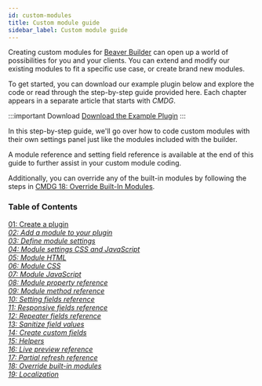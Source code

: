 ```yaml
---
id: custom-modules
title: Custom module guide
sidebar_label: Custom module guide
---
```


Creating custom modules for [Beaver Builder](https://wpbeaverbuilder.com) can
open up a world of possibilities for you and your clients. You can extend and
modify our existing modules to fit a specific use case, or create brand new
modules.

To get started, you can download our example plugin below and explore the code
or read through the step-by-step guide provided here. Each chapter appears in
a separate article that starts with _CMDG_.

:::important Download
[Download the Example Plugin](https://www.wpbeaverbuilder.com/downloads/bb-custom-module-examples-2.0.zip)
:::

In this step-by-step guide, we'll go over how to code custom modules with
their own settings panel just like the modules included with the builder.

A module reference and setting field reference is available at the end of this
guide to further assist in your custom module coding.

Additionally, you can override any of the built-in modules by following the
steps in [CMDG 18: Override Built-In Modules](../../beaver-builder/developer/custom-modules/cmdg-18-override-built-in-modules).

<h3>Table of Contents</h3>

<a className="jump-to" href="../../beaver-builder/developer/custom-modules/cmdg-01-create-a-plugin" aria-label="Create a plugin">
  <div className="jump-to--main">
    01: Create a plugin
  </div>
  <div className="jump-to--icon">
    <i className="fas fa-chevron-right" />
  </div>
</a>

<a className="jump-to" href="../../beaver-builder/developer/custom-modules/cmdg-02-add-a-module-to-your-plugin" aria-label="Add a module to your plugin">
  <div className="jump-to--main">
    02: Add a module to your plugin
  </div>
  <div className="jump-to--icon">
    <i className="fas fa-chevron-right" />
  </div>
</a>

<a className="jump-to" href="../../beaver-builder/developer/custom-modules/cmdg-03-define-module-settings" aria-label="Define module settings">
  <div className="jump-to--main">
    03: Define module settings
  </div>
  <div className="jump-to--icon">
    <i className="fas fa-chevron-right" />
  </div>
</a>

<a className="jump-to" href="../../beaver-builder/developer/custom-modules/cmdg-04-module-settings-css-and-javascript" aria-label="Module settings CSS and JavaScript">
  <div className="jump-to--main">
    04: Module settings CSS and JavaScript
  </div>
  <div className="jump-to--icon">
    <i className="fas fa-chevron-right" />
  </div>
</a>

<a className="jump-to" href="../../beaver-builder/developer/custom-modules/cmdg-05-module-html" aria-label="Module HTML">
  <div className="jump-to--main">
    05: Module HTML
  </div>
  <div className="jump-to--icon">
    <i className="fas fa-chevron-right" />
  </div>
</a>

<a className="jump-to" href="../../beaver-builder/developer/custom-modules/cmdg-06-module-css" aria-label="Module CSS">
  <div className="jump-to--main">
    06: Module CSS
  </div>
  <div className="jump-to--icon">
    <i className="fas fa-chevron-right" />
  </div>
</a>

<a className="jump-to" href="../../beaver-builder/developer/custom-modules/cmdg-07-module-javascript" aria-label="Module JavaScript">
  <div className="jump-to--main">
    07: Module JavaScript
  </div>
  <div className="jump-to--icon">
    <i className="fas fa-chevron-right" />
  </div>
</a>

<a className="jump-to" href="../../beaver-builder/developer/custom-modules/cmdg-08-module-property-reference" aria-label="Module property reference">
  <div className="jump-to--main">
    08: Module property reference
  </div>
  <div className="jump-to--icon">
    <i className="fas fa-chevron-right" />
  </div>
</a>

<a className="jump-to" href="../../beaver-builder/developer/custom-modules/cmdg-09-module-method-reference" aria-label="Module method reference">
  <div className="jump-to--main">
    09: Module method reference
  </div>
  <div className="jump-to--icon">
    <i className="fas fa-chevron-right" />
  </div>
</a>

<a className="jump-to" href="../../beaver-builder/developer/custom-modules/cmdg-10-setting-fields-reference" aria-label="Setting fields reference">
  <div className="jump-to--main">
    10: Setting fields reference
  </div>
  <div className="jump-to--icon">
    <i className="fas fa-chevron-right" />
  </div>
</a>

<a className="jump-to" href="../../beaver-builder/developer/custom-modules/cmdg-11-responsive-fields-reference" aria-label="Responsive fields reference">
  <div className="jump-to--main">
    11: Responsive fields reference
  </div>
  <div className="jump-to--icon">
    <i className="fas fa-chevron-right" />
  </div>
</a>

<a className="jump-to" href="../../beaver-builder/developer/custom-modules/cmdg-12-repeater-fields-reference" aria-label="Repeater fields reference">
  <div className="jump-to--main">
    12: Repeater fields reference
  </div>
  <div className="jump-to--icon">
    <i className="fas fa-chevron-right" />
  </div>
</a>

<a className="jump-to" href="../../beaver-builder/developer/custom-modules/cmdg-13-sanitize-field-values" aria-label="Sanitize field values">
  <div className="jump-to--main">
    13: Sanitize field values
  </div>
  <div className="jump-to--icon">
    <i className="fas fa-chevron-right" />
  </div>
</a>

<a className="jump-to" href="../../beaver-builder/developer/custom-modules/cmdg-14-create-custom-fields" aria-label="Create custom fields">
  <div className="jump-to--main">
    14: Create custom fields
  </div>
  <div className="jump-to--icon">
    <i className="fas fa-chevron-right" />
  </div>
</a>

<a className="jump-to" href="../../beaver-builder/developer/custom-modules/cmdg-15-helpers" aria-label="Helpers">
  <div className="jump-to--main">
    15: Helpers
  </div>
  <div className="jump-to--icon">
    <i className="fas fa-chevron-right" />
  </div>
</a>

<a className="jump-to" href="../../beaver-builder/developer/custom-modules/cmdg-16-live-preview-reference" aria-label="Live preview reference">
  <div className="jump-to--main">
    16: Live preview reference
  </div>
  <div className="jump-to--icon">
    <i className="fas fa-chevron-right" />
  </div>
</a>

<a className="jump-to" href="../../beaver-builder/developer/custom-modules/cmdg-17-partial-refresh-reference" aria-label="Partial refresh reference">
  <div className="jump-to--main">
    17: Partial refresh reference
  </div>
  <div className="jump-to--icon">
    <i className="fas fa-chevron-right" />
  </div>
</a>

<a className="jump-to" href="../../beaver-builder/developer/custom-modules/cmdg-18-override-built-in-modules" aria-label="Override built-in modules">
  <div className="jump-to--main">
    18: Override built-in modules
  </div>
  <div className="jump-to--icon">
    <i className="fas fa-chevron-right" />
  </div>
</a>

<a className="jump-to" href="../../beaver-builder/developer/custom-modules/cmdg-19-localization" aria-label="Localization">
  <div className="jump-to--main">
    19: Localization
  </div>
  <div className="jump-to--icon">
    <i className="fas fa-chevron-right" />
  </div>
</a>
